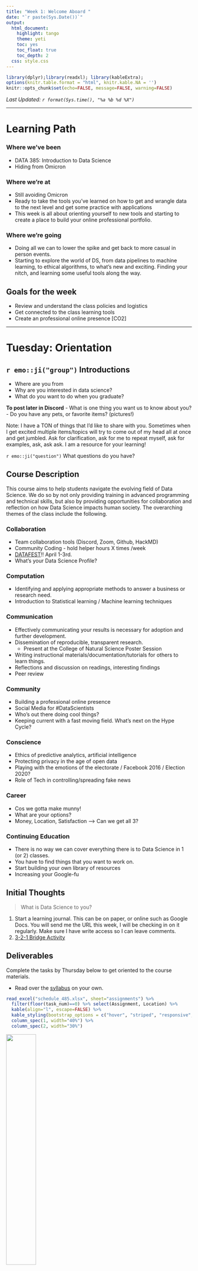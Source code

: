 ```yaml
---
title: "Week 1: Welcome Aboard "
date: "`r paste(Sys.Date())`"
output:   
  html_document: 
    highlight: tango
    theme: yeti
    toc: yes
    toc_float: true
    toc_depth: 2
  css: style.css
---
```


```r
library(dplyr);library(readxl); library(kableExtra);
options(knitr.table.format = "html", knitr.kable.NA = '') 
knitr::opts_chunk$set(echo=FALSE, message=FALSE, warning=FALSE) 
```

_Last Updated: `r format(Sys.time(), "%a %b %d %X")` _

----

# Learning Path

### Where we've been

* DATA 385: Introduction to Data Science
* Hiding from Omicron

### Where we're at

* Still avoiding Omicron
* Ready to take the tools you've learned on how to get and wrangle data to the next level and get some practice with applications
* This week is all about orienting yourself to new tools and starting to create a place to build your online professional portfolio.

### Where we're going

* Doing all we can to lower the spike and get back to more casual in person events.
* Starting to explore the world of DS, from data pipelines to machine learning, to ethical algorithms, to what's new and exciting. Finding your nitch, and learning some useful tools along the way. 

## Goals for the week

* Review and understand the class policies and logistics
* Get connected to the class learning tools
* Create an professional online presence  [CO2]

----

# Tuesday: Orientation

## `r emo::ji("group")` Introductions

- Where are you from
- Why are you interested in data science? 
- What do you want to do when you graduate? 

**To post later in Discord**
- What is one thing you want us to know about you?
- Do you have any pets, or favorite items?  (pictures!)

Note: I have a TON of things that I'd like to share with you. Sometimes when I get excited multiple items/topics will try to come out of my head all at once and get jumbled. Ask for clarification, ask for me to repeat myself, ask for examples, ask, ask ask. I am a resource for your learning! 


`r emo::ji("question")` What questions do you have? 

## Course Description

This course aims to help students navigate the evolving field of Data Science. We do so by not only providing training in advanced programming and technical skills, but also by providing opportunities for collaboration and reflection on how Data Science impacts human society. The overarching themes of the class include the following. 

### Collaboration
* Team collaboration tools (Discord, Zoom, Github, HackMD)
* Community Coding - hold helper hours X times /week
* [DATAFEST](chicodatafest.netlify.com)!! April 1-3rd.
* What's your Data Science Profile?

### Computation 
* Identifying and applying appropriate methods to answer a business or research need. 
* Introduction to Statistical learning / Machine learning techniques

### Communication 
* Effectively communicating your results is necessary for adoption and further development. 
* Dissemination of reproducible, transparent research.
    - Present at the College of Natural Science Poster Session
* Writing instructional materials/documentation/tutorials for others to learn things.  
* Reflections and discussion on readings, interesting findings
* Peer review

### Community 
* Building a professional online presence
* Social Media for #DataScientists 
* Who's out there doing cool things? 
* Keeping current with a fast moving field. What's next on the Hype Cycle?

### Conscience 
* Ethics of predictive analytics, artificial intelligence 
* Protecting privacy in the age of open data
* Playing with the emotions of the electorate / Facebook 2016 / Election 2020?
* Role of Tech in controlling/spreading fake news

### Career
* Cos we gotta make munny!
* What are your options? 
* Money, Location, Satisfaction --> Can we get all 3? 

### Continuing Education
* There is no way we can cover everything there is to Data Science in 1 (or 2) classes. 
* You have to find things that you want to work on. 
* Start building your own library of resources
* Increasing your Google-fu


## Initial Thoughts 

> What is Data Science to you?  

1. Start a learning journal. This can be on paper, or online such as Google Docs. You will send me the URL this week, I will be checking in on it regularly. Make sure I have write access so I can leave comments. 
2. [3-2-1 Bridge Activity](https://norcalbiostat.github.io/MATH315/lecture/321_Bridge.html)


## Deliverables
Complete the tasks by Thursday below to get oriented to the course materials.

* Read over the [syllabus](syllabus_485.html) on your own.

```r
read_excel("schedule_485.xlsx", sheet="assignments") %>%
  filter(floor(task_num)==0) %>% select(Assignment, Location) %>%
  kable(align="l", escape=FALSE) %>% 
  kable_styling(bootstrap_options = c("hover", "striped", "responsive", "bordered")) %>% 
  column_spec(1, width="40%") %>% 
  column_spec(2, width="30%") 
```

<img src="fig/get allthethings.jpg" width="40%"/>

----

# Thursday: Websites

Using [notes](notes/cn01_Rbased_websites.html) from a half day workshop. 
